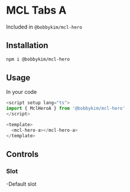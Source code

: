 
<Meta of={Stories} />

# MCL Tabs A

Included in `@bobbykim/mcl-hero`

## Installation

```sh
npm i @bobbykim/mcl-hero
```

## Usage

In your code

```js
<script setup lang="ts">
import { MclHeroA } from '@bobbykim/mcl-hero'
</script>

<template>
  <mcl-hero-a></mcl-hero-a>
</template>
```

<Canvas of={Stories.MclHeroAExample} />

## Controls

<Controls of={Stories.MclHeroAExample} />

### Slot

-Default slot
